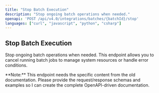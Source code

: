 ```yaml
---
title: "Stop Batch Execution"
description: "Stop ongoing batch operations when needed."
openapi: 'POST /api/v4.0/integrations/batches/{batchId}/stop'
languages: ["curl", "javascript", "python", "csharp"]
---
```


## Stop Batch Execution

Stop ongoing batch operations when needed. This endpoint allows you to cancel running batch jobs to manage system resources or handle error conditions.

<Info>
**Note:** This endpoint needs the specific content from the old documentation. Please provide the request/response schemas and examples so I can create the complete OpenAPI-driven documentation.
</Info>
